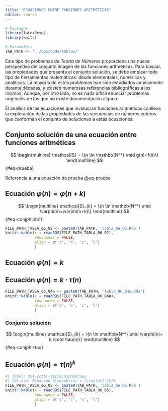 ```yaml
---
title: "ECUACIONES ENTRE FUNCIONES ARITMÉTICAS"
editor: source
---
```


```r
# Packages
library(latex2exp)
library(knitr)

# Parameters
TAB_PATH <- '../doc/code/tablas/'
```


Este tipo de problemas de *Teoría de Números* proporciona una nueva
perspectiva del conjunto imagen de las funciones aritméticas. Para
buscar, las propiedades que presenta el conjunto solución, se debe
emplear todo tipo de herramientas matemáticas: desde elementales,
numéricas y analíticas. La mayoría de estos problemas han sido
estudiados ampliamente durante décadas, y existen numerosas referencias
bibliográficas a los mismos. Aunque, por otro lado, no es nada difícil
enunciar problemas originales de los que no existe documentación alguna.

El análisis de las ecuaciones que involucran funciones aritméticas
conlleva la exploración de las propiedades de las secuencias de números
enteros que conforman el conjunto de soluciones a estas ecuaciones.

## Conjunto solución de una ecuación entre funciones aritméticas

::: {#conjsoleq .definition name="Conjunto Solución de una ecuación entre dos funciones aritméticas f(n) y g(n)"}
<!-- (#eq:conjsoleq1) -->
:::

$$
\begin{multline} 
\mathcal{S} = \{n \in \mathbb{N^*} \mid g(n)=f(n)\}
\end{multline}
$${#eq-prueba}


Referencia a una equación de prueba @eq-prueba

## Ecuación $\varphi(n) = \varphi(n + k)$

<!-- (#eq:conjphiphi1) -->

$$
\begin{multline} 
\mathcal{S}_{k} = \{n \in \mathbb{N^*} \mid \varphi(n)=\varphi(n+k)\}
\end{multline}
$${#eq-conjphiphi1}

```r
FILE_PATH_TABLA_06_02 <- paste0(TAB_PATH, 'tabla_06_02.Rda')
knitr::kable(x = readRDS(FILE_PATH_TABLA_06_02),
             row.names = FALSE,
             align = c('c', 'c', 'c', 'l')
             )
```

## Ecuación $\varphi(n) = k$

## Ecuación $\varphi(n) = k \cdot \tau(n)$

```r
FILE_PATH_TABLA_06_04a <- paste0(TAB_PATH, 'tabla_06_04a.Rda')
knitr::kable(x = readRDS(FILE_PATH_TABLA_06_04a),
             row.names = FALSE,
             align = c('c', 'c', 'c', 'l')
             )
```

### Conjunto solución

$$
\begin{multline}
\mathcal{S}_{k} = \{n \in \mathbb{N^*} \mid \varphi(n)= k \cdot \tau(n)\}
\end{multline}
$${#eq-conjphiktau}

## Ecuación $\varphi(n) = {\tau(n)}^{k}$

```r
#| label: tbl-cotbl-title:njphiktau1
#| tbl-cap: Ecuación $\varphi(n) = {\tau(n)}^{k}$
FILE_PATH_TABLA_06_05 <- paste0(TAB_PATH, 'tabla_06_05.Rda')
knitr::kable(x = readRDS(FILE_PATH_TABLA_06_05),
             row.names = FALSE,
             align = c('c', 'c', 'c', 'l')
             )
```
